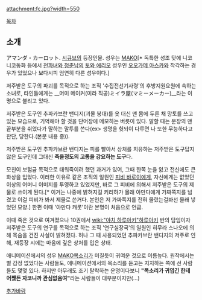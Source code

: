 attachment:fc.jpg?width=550

[[목차]]

== 소개 ==
アマンダ・カーロット. [[시큐브]]의 등장인물. 성우는 [[MAKO]][* 독특한 성조 탓에 니코니코동화 등에서 [[전파녀와 청춘남]]의 [[토와 에리오]] 성우인 [[오오가메 아스카]]와 착각하는 경우가 있었으나 보다시피 엄연히 다른 성우이다.]

저주받은 도구의 파괴를 목적으로 하는 조직 '수집전선기사령'의 후방지원요원에 속하는 소녀로, 타인들에게는 __머미 메이커(미라 직공)ミイラ屋(マミーメーカー)__라는 이명으로 불리고 있다.

저주받은 도구인 추파카브란 밴디지(괴물 붕대)를 옷 대신 맨 몸에 두른 채 망토를 쓰고 있는 모습으로, 기억해야 할 것을 단어장에 메모하는 버릇이 있다. 말할 때는 문장의 맨 끝부분을 쉬었다가 말하는 말투를 쓴다(ex> 생명을 헛되이 다루면 나 또한 무능하다고 판단, 당한다.(본문 내용 중)).

저주받은 도구인 추파카브란 밴디지는 피를 빨아서 상처를 치유하는 저주받은 도구답지 않은 도구인데 그대신 '''죽을정도의 고통을 강요하는 도구'''다.

모친이 보험금 목적으로 태워죽이려 했던 과거가 있어, 그때 한쪽 눈을 잃고 전신에도 큰 화상을 입었다. 이러한 이유로 같은 조직의 일원인 [[피비 바로이]]에게, 자신에게는 없었던 이상의 어머니 이미지를 투영하고 있었지만, 바로 그 피비에 의해서 저주받은 도구의 제물로 쓰이게 된다.[* 이거는 나중에 밝혀지길 키리하가 몰래 아만다에게 가짜쪽지를 넘겼고 이걸 피비가 봐서 제물로 쓴거다. 본인은 저 가짜쪽지를 전혀 몰랐는걸봐선 몰래 넣었던 모양.] 한편 이때 '아만다 캐롯'이란 본명이 처음으로 언급.

이때 죽은 것으로 여겨졌으나 10권에서 [[wiki:"야치 하루아키"하루아키]] 반의 담임이자 저주받은 도구의 연구를 목적으로 하는 조직 '연구실장국'의 일원인 히무라 스나오에 의해 목숨을 건진 사실이 밝혀졌다. 허나 그 때 사용되었던 추파카브란 밴디지의 저주로 인해, 재등장 시에는 마음에 깊은 상처를 입은 상태.

애니메이션에서의 성우 [[MAKO]]목소리가 미칠듯이 귀여운 것으로 이름높다. 원작에서는 별 감정 없었다는 사람들도, 애니메이션에서의 목소리를 듣고는 지지하는 쪽에 선 사람들도 몇몇 있다. 하지만 아무래도 조기 탈락하는 운명이다보니 '''"목소리가 귀엽긴 한테 어쨌든 자코니까 관심없음여"'''라는 사람들이 대부분이지만(...)

[[추가바람]]
